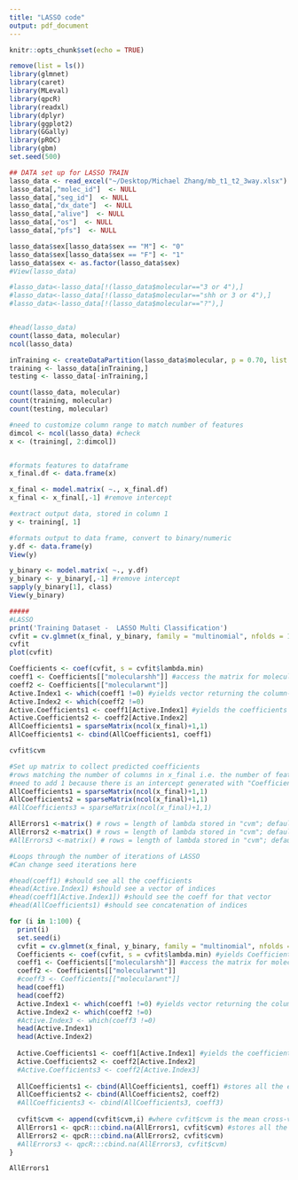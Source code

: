 ```yaml
---
title: "LASSO code"
output: pdf_document
---
```


```r
knitr::opts_chunk$set(echo = TRUE)
```

```r
remove(list = ls())
library(glmnet)
library(caret)
library(MLeval)
library(qpcR)
library(readxl)
library(dplyr)
library(ggplot2)
library(GGally)
library(pROC)
library(gbm)
set.seed(500)
```

```r
## DATA set up for LASSO TRAIN
lasso_data <- read_excel("~/Desktop/Michael Zhang/mb_t1_t2_3way.xlsx")
lasso_data[,"molec_id"]  <- NULL
lasso_data[,"seg_id"]  <- NULL
lasso_data[,"dx_date"]  <- NULL
lasso_data[,"alive"]  <- NULL
lasso_data[,"os"]  <- NULL
lasso_data[,"pfs"]  <- NULL

lasso_data$sex[lasso_data$sex == "M"] <- "0"
lasso_data$sex[lasso_data$sex == "F"] <- "1"
lasso_data$sex <- as.factor(lasso_data$sex)
#View(lasso_data)

#lasso_data<-lasso_data[!(lasso_data$molecular=="3 or 4"),]
#lasso_data<-lasso_data[!(lasso_data$molecular=="shh or 3 or 4"),]
#lasso_data<-lasso_data[!(lasso_data$molecular=="?"),]


#head(lasso_data)
count(lasso_data, molecular)
ncol(lasso_data)

inTraining <- createDataPartition(lasso_data$molecular, p = 0.70, list = FALSE)
training <- lasso_data[inTraining,]
testing <- lasso_data[-inTraining,]

count(lasso_data, molecular)
count(training, molecular)
count(testing, molecular)
```

```r

#need to customize column range to match number of features
dimcol <- ncol(lasso_data) #check 
x <- (training[, 2:dimcol])


#formats features to dataframe
x_final.df <- data.frame(x)

x_final <- model.matrix( ~., x_final.df)
x_final <- x_final[,-1] #remove intercept
```



```r
#extract output data, stored in column 1
y <- training[, 1]

#formats output to data frame, convert to binary/numeric
y.df <- data.frame(y)
View(y)
```

```r
y_binary <- model.matrix( ~., y.df)
y_binary <- y_binary[,-1] #remove intercept
sapply(y_binary[1], class)
View(y_binary)
```



```r
#####
#LASSO
print('Training Dataset -  LASSO Multi Classification')
cvfit = cv.glmnet(x_final, y_binary, family = "multinomial", nfolds = 10, keep = TRUE)
cvfit
plot(cvfit)
```


```r
Coefficients <- coef(cvfit, s = cvfit$lambda.min)
coeff1 <- Coefficients[["molecularshh"]] #access the matrix for molecularwnt in the list containing matrices for molecular subtypes
coeff2 <- Coefficients[["molecularwnt"]] 
Active.Index1 <- which(coeff1 !=0) #yields vector returning the column-inputs that were significant
Active.Index2 <- which(coeff2 !=0)
Active.Coefficients1 <- coeff1[Active.Index1] #yields the coefficients of those significant columns
Active.Coefficients2 <- coeff2[Active.Index2]
AllCoefficients1 = sparseMatrix(ncol(x_final)+1,1)
AllCoefficients1 <- cbind(AllCoefficients1, coeff1)
```

```r
cvfit$cvm

```

```r
#Set up matrix to collect predicted coefficients
#rows matching the number of columns in x_final i.e. the number of features
#need to add 1 because there is an intercept generated with "Coefficients" in the loop
AllCoefficients1 = sparseMatrix(ncol(x_final)+1,1)
AllCoefficients2 = sparseMatrix(ncol(x_final)+1,1)
#AllCoefficients3 = sparseMatrix(ncol(x_final)+1,1)

AllErrors1 <-matrix() # rows = length of lambda stored in "cvm"; default i 100. col = # of seeds
AllErrors2 <-matrix() # rows = length of lambda stored in "cvm"; default i 100. col = # of seeds
#AllErrors3 <-matrix() # rows = length of lambda stored in "cvm"; default i 100. col = # of seeds

#Loops through the number of iterations of LASSO
#Can change seed iterations here

#head(coeff1) #should see all the coefficients
#head(Active.Index1) #should see a vector of indices
#head(coeff1[Active.Index1]) #should see the coeff for that vector
#head(AllCoefficients1) #should see concatenation of indices

for (i in 1:100) {
  print(i)
  set.seed(i)
  cvfit = cv.glmnet(x_final, y_binary, family = "multinomial", nfolds = 10)
  Coefficients <- coef(cvfit, s = cvfit$lambda.min) #yields Coefficients for given cycle
  coeff1 <- Coefficients[["molecularshh"]] #access the matrix for molecularwnt in the list containing matrices for molecular subtypes
  coeff2 <- Coefficients[["molecularwnt"]] 
  #coeff3 <- Coefficients[["molecularwnt"]] 
  head(coeff1)
  head(coeff2)
  Active.Index1 <- which(coeff1 !=0) #yields vector returning the column-inputs that were significant
  Active.Index2 <- which(coeff2 !=0)
  #Active.Index3 <- which(coeff3 !=0)
  head(Active.Index1)
  head(Active.Index2)
  
  Active.Coefficients1 <- coeff1[Active.Index1] #yields the coefficients of those significant columns
  Active.Coefficients2 <- coeff2[Active.Index2]
  #Active.Coefficients3 <- coeff2[Active.Index3]
  
  AllCoefficients1 <- cbind(AllCoefficients1, coeff1) #stores all the estimated coefficients for output--includes zeros
  AllCoefficients2 <- cbind(AllCoefficients2, coeff2)
  #AllCoefficients3 <- cbind(AllCoefficients3, coeff3)
  
  cvfit$cvm <- append(cvfit$cvm,i) #where cvfit$cvm is the mean cross-validated error - a vector of length length(lambda).
  AllErrors1 <- qpcR:::cbind.na(AllErrors1, cvfit$cvm) #stores all the errors for output
  AllErrors2 <- qpcR:::cbind.na(AllErrors2, cvfit$cvm) 
  #AllErrors3 <- qpcR:::cbind.na(AllErrors3, cvfit$cvm) 
}

```

```r
AllErrors1
```
